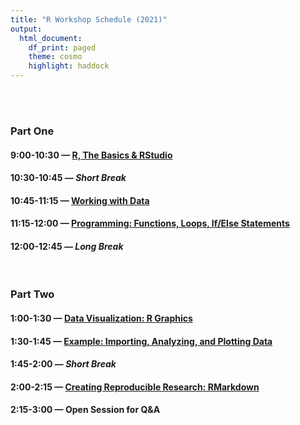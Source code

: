 ```yaml
---
title: "R Workshop Schedule (2021)"
output: 
  html_document:
    df_print: paged
    theme: cosmo
    highlight: haddock
---
```


<style>
body {
text-align: justify}
</style>

<br>
<br>

### Part One  

#### 9:00-10:30 --- [**R, The Basics & RStudio**](R_Basics.html)

#### 10:30-10:45 --- *Short Break*  

#### 10:45-11:15 --- [**Working with Data**](R_Working_with_Data.html)  

#### 11:15-12:00 --- [**Programming: Functions, Loops, If/Else Statements**](R_Programming.html)  

#### 12:00-12:45 --- *Long Break*  

<br>

### Part Two  

#### 1:00-1:30 --- [**Data Visualization: R Graphics**](R_Data_Visualization.html)  

#### 1:30-1:45 --- [**Example: Importing, Analyzing, and Plotting Data**](R_Data_Example.html)  

#### 1:45-2:00 --- *Short Break*  

#### 2:00-2:15 --- [**Creating Reproducible Research: RMarkdown**](R_Reproducible_Research.html)  

#### 2:15-3:00 --- **Open Session for Q&A**  

<br>